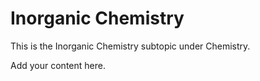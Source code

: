 # Inorganic Chemistry

This is the Inorganic Chemistry subtopic under Chemistry.

Add your content here.
